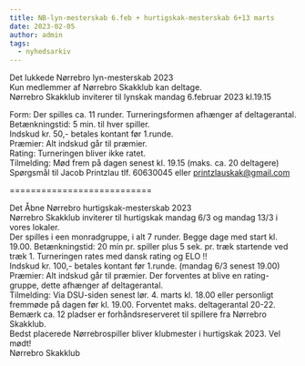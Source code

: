 ```yaml
---
title: NB-lyn-mesterskab 6.feb + hurtigskak-mesterskab 6+13 marts
date: 2023-02-05
author: admin
tags:
  - nyhedsarkiv
---
```


Det lukkede Nørrebro lyn-mesterskab 2023  
Kun medlemmer af Nørrebro Skakklub kan deltage.  
Nørrebro Skakklub inviterer til lynskak mandag 6.februar 2023 kl.19.15

Form: Der spilles ca. 11 runder. Turneringsformen afhænger af deltagerantal.  
Betænkningstid: 5 min. til hver spiller.  
Indskud kr. 50,- betales kontant før 1.runde.  
Præmier: Alt indskud går til præmier.  
Rating: Turneringen bliver ikke ratet.  
Tilmelding: Mød frem på dagen senest kl. 19.15 (maks. ca. 20 deltagere)  
Spørgsmål til Jacob Printzlau tlf. 60630045 eller printzlauskak@gmail.com

\===========================

Det Åbne Nørrebro hurtigskak-mesterskab 2023  
Nørrebro Skakklub inviterer til hurtigskak mandag 6/3 og mandag 13/3 i vores lokaler.  
Der spilles i een monradgruppe, i alt 7 runder. Begge dage med start kl. 19.00. Betænkningstid: 20 min pr. spiller plus 5 sek. pr. træk startende ved træk 1. Turneringen rates med dansk rating og ELO !!  
Indskud kr. 100,- betales kontant før 1.runde. (mandag 6/3 senest 19.00)  
Præmier: Alt indskud går til præmier. Der forventes at blive en rating-gruppe, dette afhænger af deltagerantal.  
Tilmelding: Via DSU-siden senest lør. 4. marts kl. 18.00 eller personligt fremmøde på dagen før kl. 19.00. 
Forventet maks. deltagerantal 20-22. Bemærk ca. 12 pladser er forhåndsreserveret til spillere fra Nørrebro Skakklub.  
Bedst placerede Nørrebrospiller bliver klubmester i hurtigskak 2023. 
Vel mødt!  
Nørrebro Skakklub

